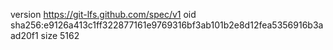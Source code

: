version https://git-lfs.github.com/spec/v1
oid sha256:e9126a413c1ff322877161e9769316bf3ab101b2e8d12fea5356916b3aad20f1
size 5162
